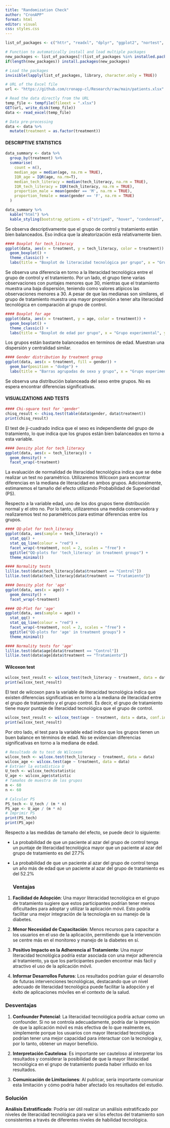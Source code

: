 ```yaml
---
title: "Randomization Check"
author: "CronAPP"
format: html
editor: visual
css: styles.css  
---
```


```r
list_of_packages <- c("httr", "readxl", "dplyr", "ggplot2", "nortest", "coin", "kableExtra")

# Function to automatically install and load multiple packages
new_packages <- list_of_packages[!(list_of_packages %in% installed.packages()[,"Package"])]
if(length(new_packages)) install.packages(new_packages)

# Load the packages
invisible(lapply(list_of_packages, library, character.only = TRUE))
```

```r
# URL of the Excel file
url <- "https://github.com/cronapp-cl/Research/raw/main/patients.xlsx"

# Read the data directly from the URL
temp_file <- tempfile(fileext = ".xlsx")
GET(url, write_disk(temp_file))
data <- read_excel(temp_file)

# Data pre-processing
data <- data %>% 
  mutate(treatment = as.factor(treatment))
```

#### DESCRIPTIVE STATISTICS

```r
data_summary <- data %>%
  group_by(treatment) %>%
  summarise(
    count = n(),
    median_age = median(age, na.rm = TRUE),
    IQR_age = IQR(age, na.rm=T),
    median_tech_literacy = median(tech_literacy, na.rm = TRUE),
    IQR_tech_literacy = IQR(tech_literacy, na.rm = TRUE),
    proportion_male = mean(gender == 'M', na.rm = TRUE),
    proportion_female = mean(gender == 'F', na.rm = TRUE)
  )

data_summary %>%
  kable("html") %>%
  kable_styling(bootstrap_options = c("striped", "hover", "condensed", "responsive")) 

```

Se observa descriptivamente que el grupo de control y tratamiento están bien balanceados. Eso indica que la aleatorización está relativamente bien.

```r
#### Boxplot for tech_literacy
ggplot(data, aes(x = treatment, y = tech_literacy, color = treatment)) +
  geom_boxplot() +
  theme_classic() +
  labs(title = "Boxplot de literacidad tecnológica por grupo", x = "Grupo experimental", y = "Literacidad tecnológica")
```

Se observa una diferencia en torno a la literacidad tecnológica entre el grupo de control y el tratamiento. Por un lado, el grupo tiene varias observaciones con puntajes menores que 30, mientras que el tratamiento muestra una baja dispersión, teniendo como valores atípicos las observaciones menores a 30. A pesar de que las medianas son similares, el grupo de tratamiento muestra una mayor propensión a tener alta literacidad tecnológica en comparación al grupo de control.

```r
#### Boxplot for age
ggplot(data, aes(x = treatment, y = age, color = treatment)) +
  geom_boxplot() +
  theme_classic() +
  labs(title = "Boxplot de edad por grupo", x = "Grupo experimental", y = "Edad")
```

Los grupos están bastante balanceados en terminos de edad. Muestran una dispersión y centralidad similar.

```r
#### Gender distribution by treatment group
ggplot(data, aes(x = treatment, fill = gender)) +
  geom_bar(position = "dodge") +
  labs(title = "Barras agrupadas de sexo y grupo", x = "Grupo experimental", fill = "Sexo",y = "Frecuencia")
```

Se observa una distribución balanceada del sexo entre grupos. No es espera encontrar diferencias significativas.

#### VISUALIZATIONS AND TESTS

```r
#### Chi-square test for 'gender'
chisq_result <- chisq.test(table(data$gender, data$treatment))
print(chisq_result)
```

El test de ji-cuadrado indica que el sexo es independiente del grupo de tratamiento, lo que indica que los grupos están bien balanceados en torno a esta variable.

```r
#### Density plot for tech_literacy
ggplot(data, aes(x = tech_literacy)) +
  geom_density() +
  facet_wrap(~treatment)
```

La evaluación de normalidad de literacidad tecnológica indica que se debe realizar un test no paramétrico. Utilizaremos Wilcoxon para encontrar diferencias en la mediana de literacidad en ambos grupos. Adicionalmente, estimaremos el tamaño del efecto utilizando Probabilidad de Superioridad (PS).

Respecto a la variable edad, uno de los dos grupos tiene distribución normal y el otro no. Por lo tanto, utilizaremos una medida conservadora y realizaremos test no paramétricos para estimar diferencias entre los grupos.

```r
#### QQ-plot for tech_literacy
ggplot(data, aes(sample = tech_literacy)) +
  stat_qq() +
  stat_qq_line(colour = "red") +
  facet_wrap(~treatment, ncol = 2, scales = "free") +
  ggtitle("QQ-plots for 'tech_literacy' in treatment groups") +
  theme_minimal()
```

```r
#### Normality tests
lillie.test(data$tech_literacy[data$treatment == "Control"])
lillie.test(data$tech_literacy[data$treatment == "Tratamiento"])
```

```r
#### Density plot for 'age' 
ggplot(data, aes(x = age)) +
  geom_density() +
  facet_wrap(~treatment)
```

```r
#### QQ-Plot for 'age'
ggplot(data, aes(sample = age)) +
  stat_qq() +
  stat_qq_line(colour = "red") +
  facet_wrap(~treatment, ncol = 2, scales = "free") +
  ggtitle("QQ-plots for 'age' in treatment groups") +
  theme_minimal()
```

```r
#### Normality tests for 'age'
lillie.test(data$age[data$treatment == "Control"])
lillie.test(data$age[data$treatment == "Tratamiento"])
```

#### Wilcoxon test

```r
wilcox_test_result <- wilcox_test(tech_literacy ~ treatment, data = data, conf.int = TRUE)
print(wilcox_test_result)
```

El test de wilcoxon para la variable de literacidad tecnológica indica que existen diferencias significativas en torno a la mediana de literacidad entre el grupo de tratamiento y el grupo control. Es decir, el grupo de tratamiento tiene mayor puntaje de literacidad tecnológica que el grupo de control.

```r
wilcox_test_result <- wilcox_test(age ~ treatment, data = data, conf.int = TRUE)
print(wilcox_test_result)
```

Por otro lado, el test para la variable edad indica que los grupos tienen un buen balance en términos de edad. No se evidencian diferencias significativas en torno a la mediana de edad.

```r
# Resultado de tu test de Wilcoxon
wilcox_tech <- wilcox.test(tech_literacy ~ treatment, data = data)
wilcox_age <- wilcox.test(age ~ treatment, data = data)
# Extraer la estadística U
U_tech <- wilcox_tech$statistic
U_age <- wilcox_age$statistic
# Tamaños de muestra de los grupos
m <- 60
n <- 60

# Calcular PS
PS_tech <- U_tech / (m * n)
PS_age <- U_age / (m * n)
# Imprimir PS
print(PS_tech)
print(PS_age)

```

Respecto a las medidas de tamaño del efecto, se puede decir lo siguiente:

-   La probabilidad de que un paciente al azar del grupo de control tenga un puntaje de literacidad tecnológica mayor que un paciente al azar del grupo de tratamiento es del 27.7%

-   La probabilidad de que un paciente al azar del grupo de control tenga un año más de edad que un paciente al azar del grupo de tratamiento es del 52.2%

    ### Ventajas

1.  **Facilidad de Adopción**: Una mayor literacidad tecnológica en el grupo de tratamiento sugiere que estos participantes podrían tener menos dificultades para adoptar y utilizar la aplicación móvil. Esto podría facilitar una mejor integración de la tecnología en su manejo de la diabetes.

2.  **Menor Necesidad de Capacitación**: Menos recursos para capacitar a los usuarios en el uso de la aplicación, permitiendo que la intervención se centre más en el monitoreo y manejo de la diabetes en sí.

3.  **Positivo Impacto en la Adherencia al Tratamiento**: Una mayor literacidad tecnológica podría estar asociada con una mejor adherencia al tratamiento, ya que los participantes pueden encontrar más fácil y atractivo el uso de la aplicación móvil.

4.  **Informar Desarrollos Futuros**: Los resultados podrían guiar el desarrollo de futuras intervenciones tecnológicas, destacando que un nivel adecuado de literacidad tecnológica puede facilitar la adopción y el éxito de aplicaciones móviles en el contexto de la salud.

### Desventajas

1.  **Confounder Potencial**: La literacidad tecnológica podría actuar como un confounder. Si no se controla adecuadamente, podría dar la impresión de que la aplicación móvil es más efectiva de lo que realmente es, simplemente porque los usuarios con mayor literacidad tecnológica podrían tener una mejor capacidad para interactuar con la tecnología y, por lo tanto, obtener un mayor beneficio.

2.  **Interpretación Cautelosa**: Es importante ser cauteloso al interpretar los resultados y considerar la posibilidad de que la mayor literacidad tecnológica en el grupo de tratamiento pueda haber influido en los resultados.

3.  **Comunicación de Limitaciones**: Al publicar, sería importante comunicar esta limitación y cómo podría haber afectado los resultados del estudio.

### Solución

**Análisis Estratificado**: Podría ser útil realizar un análisis estratificado por niveles de literacidad tecnológica para ver si los efectos del tratamiento son consistentes a través de diferentes niveles de habilidad tecnológica.
